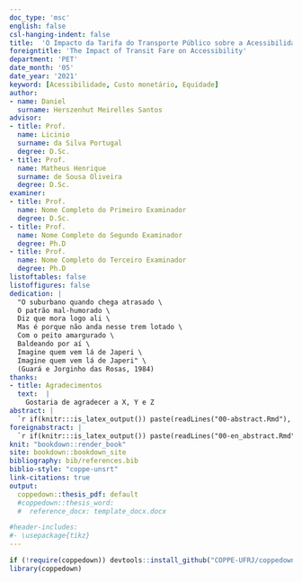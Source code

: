 ```yaml
---
doc_type: 'msc'
english: false 
csl-hanging-indent: false
title:  'O Impacto da Tarifa do Transporte Público sobre a Acessibilidade'
foreigntitle: 'The Impact of Transit Fare on Accessibility'
department: 'PET'
date_month: '05'
date_year: '2021'
keyword: [Acessibilidade, Custo monetário, Equidade]
author:
- name: Daniel
  surname: Herszenhut Meirelles Santos
advisor:
- title: Prof.
  name: Licinio
  surname: da Silva Portugal
  degree: D.Sc.
- title: Prof.
  name: Matheus Henrique
  surname: de Sousa Oliveira
  degree: D.Sc.
examiner:
- title: Prof.
  name: Nome Completo do Primeiro Examinador
  degree: D.Sc.
- title: Prof.
  name: Nome Completo do Segundo Examinador
  degree: Ph.D
- title: Prof.
  name: Nome Completo do Terceiro Examinador
  degree: Ph.D
listoftables: false
listoffigures: false
dedication: |
  "O suburbano quando chega atrasado \
  O patrão mal-humorado \
  Diz que mora logo ali \
  Mas é porque não anda nesse trem lotado \
  Com o peito amargurado \
  Baldeando por aí \
  Imagine quem vem lá de Japeri \
  Imagine quem vem lá de Japeri" \
  (Guará e Jorginho das Rosas, 1984)
thanks:
- title: Agradecimentos
  text:  |
    Gostaria de agradecer a X, Y e Z
abstract: |
  `r if(knitr:::is_latex_output()) paste(readLines("00-abstract.Rmd"), collapse = '\n  ')`
foreignabstract: |
  `r if(knitr:::is_latex_output()) paste(readLines("00-en_abstract.Rmd"), collapse = '\n  ')`
knit: "bookdown::render_book"
site: bookdown::bookdown_site
bibliography: bib/references.bib
biblio-style: "coppe-unsrt"
link-citations: true
output: 
  coppedown::thesis_pdf: default
  #coppedown::thesis_word: 
  #  reference_docx: template_docx.docx

#header-includes:
#- \usepackage{tikz}
---
```


<!-- If you have other LaTeX packages you would like to include, delete the # before header-includes and list the packages after hyphens on new lines.

If you receive a duplicate label error after knitting, make sure to delete the index.Rmd file and then knit again. -->

```r
if (!require(coppedown)) devtools::install_github("COPPE-UFRJ/coppedown")
library(coppedown)
```

